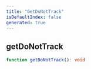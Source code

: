 ```yaml
---
title: "GetDoNotTrack"
isDefaultIndex: false
generated: true
---
```



<!-- This file was generated from the CommandKit source. Do not modify. Instead, re-run the "docgen" script -->


## getDoNotTrack

<GenerationInfo sourceFile="packages/commandkit/src/analytics/utils.ts" sourceLine="20" packageName="commandkit" />



```ts title="Signature"
function getDoNotTrack(): void
```
